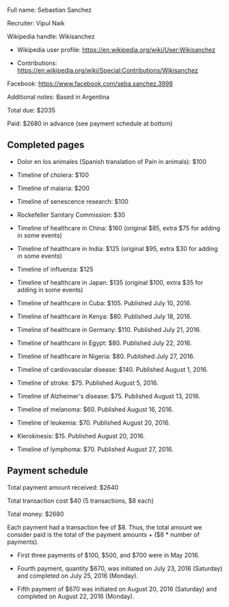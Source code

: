 Full name: Sebastian Sanchez

Recruiter: Vipul Naik

Wikipedia handle: Wikisanchez

* Wikipedia user profile: https://en.wikipedia.org/wiki/User:Wikisanchez

* Contributions: https://en.wikipedia.org/wiki/Special:Contributions/Wikisanchez

Facebook: https://www.facebook.com/seba.sanchez.3998

Additional notes: Based in Argentina

Total due: $2035

Paid: $2680 in advance (see payment schedule at bottom)

== Completed pages ==

* Dolor en los animales (Spanish translation of Pain in animals): $100

* Timeline of cholera: $100

* Timeline of malaria: $200

* Timeline of senescence research: $100

* Rockefeller Sanitary Commission: $30

* Timeline of healthcare in China: $160 (original $85, extra $75 for adding in some events)

* Timeline of healthcare in India: $125 (original $95, extra $30 for adding in some events)

* Timeline of influenza: $125

* Timeline of healthcare in Japan: $135 (original $100, extra $35 for adding in some events)

* Timeline of healthcare in Cuba: $105. Published July 10, 2016.

* Timeline of healthcare in Kenya: $80. Published July 18, 2016.

* Timeline of healthcare in Germany: $110. Published July 21, 2016.

* Timeline of healthcare in Egypt: $80. Published July 22, 2016.

* Timeline of healthcare in Nigeria: $80. Published July 27, 2016.

* Timeline of cardiovascular disease: $140. Published August 1, 2016.

* Timeline of stroke: $75. Published August 5, 2016.

* Timeline of Alzheimer's disease: $75. Published August 13, 2016.

* Timeline of melanoma: $60. Published August 16, 2016.

* Timeline of leukemia: $70. Published August 20, 2016.

* Klerokinesis: $15. Published August 20, 2016.

* Timeline of lymphoma: $70. Published August 27, 2016.
== Payment schedule == 

Total payment amount received: $2640

Total transaction cost $40 (5 transactions, $8 each)

Total money: $2680

Each payment had a transaction fee of $8. Thus, the total amount we consider paid is the total of the payment amounts + ($8 * number of payments).

* First three payments of $100, $500, and $700 were in May 2016.

* Fourth payment, quantity $670, was initiated on July 23, 2016 (Saturday) and completed on July 25, 2016 (Monday).

* Fifth payment of $670 was initiated on August 20, 2016 (Saturday) and completed on August 22, 2016 (Monday).
